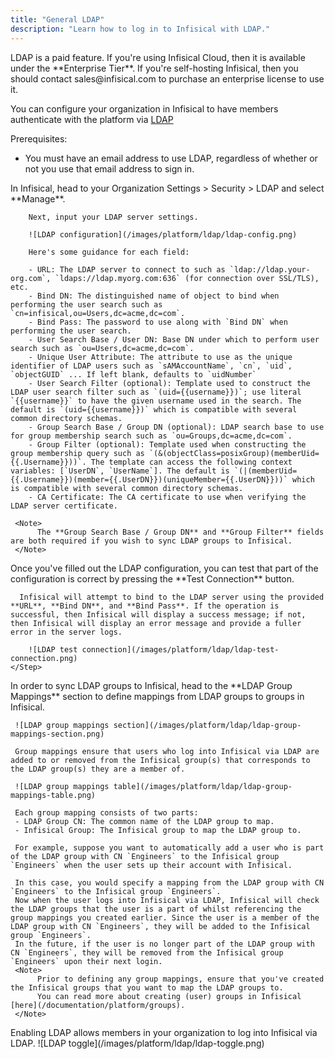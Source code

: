 ```yaml
---
title: "General LDAP"
description: "Learn how to log in to Infisical with LDAP."
---
```


<Info>
  LDAP is a paid feature. If you're using Infisical Cloud, then it is available
  under the **Enterprise Tier**. If you're self-hosting Infisical, then you
  should contact sales@infisical.com to purchase an enterprise license to use
  it.
</Info>

You can configure your organization in Infisical to have members authenticate with the platform via [LDAP](https://en.wikipedia.org/wiki/Lightweight_Directory_Access_Protocol)

Prerequisites:

- You must have an email address to use LDAP, regardless of whether or not you use that email address to sign in.

<Steps>
   <Step title="Prepare the LDAP configuration in Infisical">
        In Infisical, head to your Organization Settings > Security > LDAP and select **Manage**.

        Next, input your LDAP server settings.

        ![LDAP configuration](/images/platform/ldap/ldap-config.png)

        Here's some guidance for each field:

        - URL: The LDAP server to connect to such as `ldap://ldap.your-org.com`, `ldaps://ldap.myorg.com:636` (for connection over SSL/TLS), etc.
        - Bind DN: The distinguished name of object to bind when performing the user search such as `cn=infisical,ou=Users,dc=acme,dc=com`.
        - Bind Pass: The password to use along with `Bind DN` when performing the user search.
        - User Search Base / User DN: Base DN under which to perform user search such as `ou=Users,dc=acme,dc=com`.
        - Unique User Attribute: The attribute to use as the unique identifier of LDAP users such as `sAMAccountName`, `cn`, `uid`, `objectGUID` ... If left blank, defaults to `uidNumber`
        - User Search Filter (optional): Template used to construct the LDAP user search filter such as `(uid={{username}})`; use literal `{{username}}` to have the given username used in the search. The default is `(uid={{username}})` which is compatible with several common directory schemas.
        - Group Search Base / Group DN (optional): LDAP search base to use for group membership search such as `ou=Groups,dc=acme,dc=com`.
        - Group Filter (optional): Template used when constructing the group membership query such as `(&(objectClass=posixGroup)(memberUid={{.Username}}))`. The template can access the following context variables: [`UserDN`, `UserName`]. The default is `(|(memberUid={{.Username}})(member={{.UserDN}})(uniqueMember={{.UserDN}}))` which is compatible with several common directory schemas.
        - CA Certificate: The CA certificate to use when verifying the LDAP server certificate.

     <Note>
          The **Group Search Base / Group DN** and **Group Filter** fields are both required if you wish to sync LDAP groups to Infisical.
     </Note>

   </Step>
   <Step title="Test the LDAP connection">
      Once you've filled out the LDAP configuration, you can test that part of the configuration is correct by pressing the **Test Connection** button.

      Infisical will attempt to bind to the LDAP server using the provided **URL**, **Bind DN**, and **Bind Pass**. If the operation is successful, then Infisical will display a success message; if not, then Infisical will display an error message and provide a fuller error in the server logs.

        ![LDAP test connection](/images/platform/ldap/ldap-test-connection.png)
    </Step>

   <Step title="Define mappings from LDAP groups to groups in Infisical">
     In order to sync LDAP groups to Infisical, head to the **LDAP Group Mappings** section to define mappings from LDAP groups to groups in Infisical.
     
     ![LDAP group mappings section](/images/platform/ldap/ldap-group-mappings-section.png)
     
     Group mappings ensure that users who log into Infisical via LDAP are added to or removed from the Infisical group(s) that corresponds to the LDAP group(s) they are a member of.
     
     ![LDAP group mappings table](/images/platform/ldap/ldap-group-mappings-table.png)
     
     Each group mapping consists of two parts: 
     - LDAP Group CN: The common name of the LDAP group to map.
     - Infisical Group: The Infisical group to map the LDAP group to.
     
     For example, suppose you want to automatically add a user who is part of the LDAP group with CN `Engineers` to the Infisical group `Engineers` when the user sets up their account with Infisical.
     
     In this case, you would specify a mapping from the LDAP group with CN `Engineers` to the Infisical group `Engineers`.
     Now when the user logs into Infisical via LDAP, Infisical will check the LDAP groups that the user is a part of whilst referencing the group mappings you created earlier. Since the user is a member of the LDAP group with CN `Engineers`, they will be added to the Infisical group `Engineers`.
     In the future, if the user is no longer part of the LDAP group with CN `Engineers`, they will be removed from the Infisical group `Engineers` upon their next login.
     <Note>
          Prior to defining any group mappings, ensure that you've created the Infisical groups that you want to map the LDAP groups to.
          You can read more about creating (user) groups in Infisical [here](/documentation/platform/groups).
     </Note>
   </Step>
   <Step title="Enable LDAP in Infisical">
        Enabling LDAP allows members in your organization to log into Infisical via LDAP.
        ![LDAP toggle](/images/platform/ldap/ldap-toggle.png)
   </Step>
</Steps>
